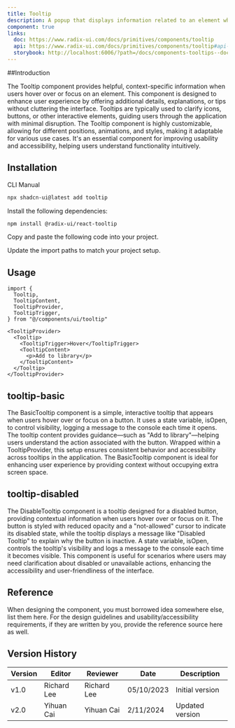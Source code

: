 ```yaml
---
title: Tooltip
description: A popup that displays information related to an element when the element receives keyboard focus or the mouse hovers over it.
component: true
links:
  doc: https://www.radix-ui.com/docs/primitives/components/tooltip
  api: https://www.radix-ui.com/docs/primitives/components/tooltip#api-reference
  storybook: http://localhost:6006/?path=/docs/components-tooltips--docs
---
```


##Introduction

The Tooltip component provides helpful, context-specific information when users hover over or focus on an element. This component is designed to enhance user experience by offering additional details, explanations, or tips without cluttering the interface. Tooltips are typically used to clarify icons, buttons, or other interactive elements, guiding users through the application with minimal disruption. The Tooltip component is highly customizable, allowing for different positions, animations, and styles, making it adaptable for various use cases. It's an essential component for improving usability and accessibility, helping users understand functionality intuitively.

<ComponentPreview name="tooltip-demo" description="A tooltip component." />

## Installation

<Tabs defaultValue="cli">

<TabsList>
  <TabsTrigger value="cli">CLI</TabsTrigger>
  <TabsTrigger value="manual">Manual</TabsTrigger>
</TabsList>
<TabsContent value="cli">

```bash
npx shadcn-ui@latest add tooltip
```

</TabsContent>

<TabsContent value="manual">

<Steps>

<Step>Install the following dependencies:</Step>

```bash
npm install @radix-ui/react-tooltip
```

<Step>Copy and paste the following code into your project.</Step>

<ComponentSource name="tooltip" />

<Step>Update the import paths to match your project setup.</Step>

</Steps>

</TabsContent>

</Tabs>

## Usage

```tsx
import {
  Tooltip,
  TooltipContent,
  TooltipProvider,
  TooltipTrigger,
} from "@/components/ui/tooltip"
```

```tsx
<TooltipProvider>
  <Tooltip>
    <TooltipTrigger>Hover</TooltipTrigger>
    <TooltipContent>
      <p>Add to library</p>
    </TooltipContent>
  </Tooltip>
</TooltipProvider>
```

## tooltip-basic

The BasicTooltip component is a simple, interactive tooltip that appears when users hover over or focus on a button. It uses a state variable, isOpen, to control visibility, logging a message to the console each time it opens. The tooltip content provides guidance—such as "Add to library"—helping users understand the action associated with the button. Wrapped within a TooltipProvider, this setup ensures consistent behavior and accessibility across tooltips in the application. The BasicTooltip component is ideal for enhancing user experience by providing context without occupying extra screen space.

<ComponentPreview name="tooltip-basic" description="A tooltip component." />

## tooltip-disabled

The DisableTooltip component is a tooltip designed for a disabled button, providing contextual information when users hover over or focus on it. The button is styled with reduced opacity and a "not-allowed" cursor to indicate its disabled state, while the tooltip displays a message like "Disabled Tooltip" to explain why the button is inactive. A state variable, isOpen, controls the tooltip's visibility and logs a message to the console each time it becomes visible. This component is useful for scenarios where users may need clarification about disabled or unavailable actions, enhancing the accessibility and user-friendliness of the interface.

<ComponentPreview name="tooltip-disabled" description="A tooltip component." />

## Reference

When designing the component, you must borrowed idea somewhere else, list them here.
For the design guidelines and usability/accessibility requirements, if they are written by you, provide the reference source here as well.

## Version History

| Version | Editor      | Reviewer    | Date       | Description     |
| ------- | ----------- | ----------- | ---------- | --------------- |
| v1.0    | Richard Lee | Richard Lee | 05/10/2023 | Initial version |
| v2.0    | Yihuan Cai  | Yihuan Cai  | 2/11/2024  | Updated version |
